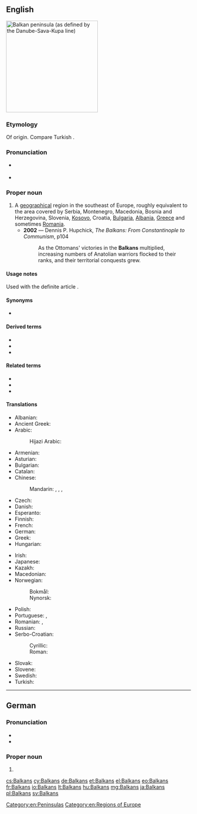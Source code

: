 ==English==
[[Image:Balkan_Peninsula.svg|thumb|250px|Balkan peninsula (as defined by the Danube-Sava-Kupa line)]]
{{wikipedia}}

===Etymology===
Of {{etyl|trk|en}} origin. Compare Turkish {{m|tr|balkan||wooded mountain range}}.

===Pronunciation===
* {{a|UK}} {{IPA|/ˈbɔːl.kənz/|/ˈbɒl.kənz/|lang=en}}
* {{a|US}} {{IPA|/ˈbɑl.kənz/|/ˈbɔl.kənz/|lang=en}}

===Proper noun===
{{en-proper noun}}

# A [[geographical]] region in the southeast of Europe, roughly equivalent to the area covered by Serbia, Montenegro, Macedonia, Bosnia and Herzegovina, Slovenia, [[Kosovo]], Croatia, [[Bulgaria]], [[Albania]], [[Greece]] and sometimes [[Romania]].
#* '''2002''' — Dennis P. Hupchick, ''The Balkans: From Constantinople to Communism'', p104
#*: As the Ottomans' victories in the '''Balkans''' multiplied, increasing numbers of Anatolian warriors flocked to their ranks, and their territorial conquests grew.

====Usage notes====
Used with the definite article {{m|en|the}}.

====Synonyms====
* {{sense|geographical region}} {{l|en|Balkan Peninsula}}

====Derived terms====
* {{l|en|Balkan}}
* {{l|en|Balkanism}}
* {{l|en|Balkanize}}

====Related terms====
* {{l|en|Balkanic}}
* {{l|en|Balkanian}}
* {{l|en|Paleo-Balkan}}

====Translations====
{{trans-top-also|geographical region in the southeast of Europe|Balkan Peninsula}}
* Albanian: {{t-needed|sq}}
* Ancient Greek: {{t|grc|Χερσόνησος τοῦ Αἵμου|m|sc=polytonic}}
* Arabic: {{t|ar|البَلْقَان|f}}
*: Hijazi Arabic: {{t|acw|البَلْقَان|f|tr=al-balgān)}}
* Armenian: {{t|hy|Բալկաններ}}
* Asturian: {{t|ast|Balcanes|m}}
* Bulgarian: {{t|bg|Балкани|p|sc=Cyrl}}
* Catalan: {{t|ca|Balcans|m-p}}
* Chinese:
*: Mandarin: {{t+|cmn|巴爾幹|sc=Hani}}, {{t+|cmn|巴尔干|tr=Bā'ěrgàn|sc=Hani}}, {{t+|cmn|巴爾幹半島|sc=Hani}}, {{t+|cmn|巴尔干半岛|tr=Bā'ěrgàn bàndǎo|sc=Hani}}
* Czech: {{t+|cs|Balkán|m}}
* Danish: {{t|da|Balkan}}
* Esperanto: {{t|eo|Balkanio}}
* Finnish: {{t+|fi|Balkan}}
* French: {{t+|fr|Balkans|m}}
* German: {{t+|de|Balkan|m}}
* Greek: {{t+|el|Βαλκάνια|n-p}}
* Hungarian: {{t+|hu|Balkán}}
{{trans-mid}}
* Irish: {{t|ga|Balcáin|m-p|alt=na Balcáin}}
* Japanese: {{t|ja|バルカン半島|tr=[[Barukan hantō]]|sc=Jpan}}
* Kazakh: {{t|kk|Балқандар|p}}
* Macedonian: {{t|mk|Балкан|m}}
* Norwegian:
*: Bokmål: {{t|nb|Balkan}}
*: Nynorsk: {{t|nn|Balkan}}
* Polish: {{t+|pl|Bałkany}}
* Portuguese: {{t|pt|Balcãs|m-p}}, {{t|pt|Bálcãs|m-p}}
* Romanian: {{t|ro|Balcani|m-p}}, {{t|ro|Peninsula Balcanică|f}}
* Russian: {{t+|ru|Балка́ны|m-p}}
* Serbo-Croatian:
*: Cyrillic: {{t|sh|Балкан|m|sc=Cyrl}}
*: Roman: {{t+|sh|Balkan|m|sc=Latn}}
* Slovak: {{t|sk|Balkán|m}}
* Slovene: {{t+|sl|Balkán|m}}
* Swedish: {{t+|sv|Balkan}}
* Turkish: {{t+|tr|Balkanlar|p}}
{{trans-bottom}}

[[Category:en:Peninsulas]]
[[Category:en:Regions of Europe]]

----

==German==

===Pronunciation===
* {{IPA|/ˈbalkaːns/|lang=de}}
* {{hyphenation|Bal|kans|lang=de}}

===Proper noun===
{{head|de|proper noun form}}

# {{inflection of|Balkan||gen|s|lang=de}}

[[cs:Balkans]]
[[cy:Balkans]]
[[de:Balkans]]
[[et:Balkans]]
[[el:Balkans]]
[[eo:Balkans]]
[[fr:Balkans]]
[[io:Balkans]]
[[lt:Balkans]]
[[hu:Balkans]]
[[mg:Balkans]]
[[ja:Balkans]]
[[pl:Balkans]]
[[sv:Balkans]]